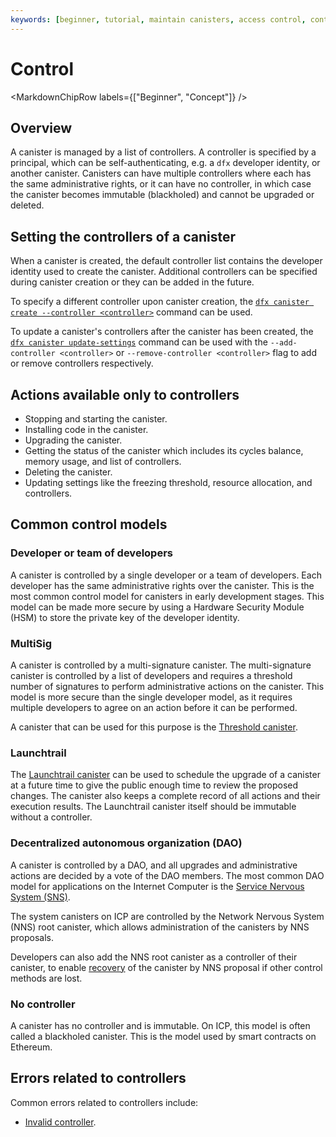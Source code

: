```yaml
---
keywords: [beginner, tutorial, maintain canisters, access control, controllers]
---
```





# Control

<MarkdownChipRow labels={["Beginner", "Concept"]} />

## Overview

A <GlossaryTooltip>canister</GlossaryTooltip> is managed by a list of controllers. A controller is specified by a <GlossaryTooltip>principal</GlossaryTooltip>, which can be self-authenticating, e.g. a `dfx` developer identity, or another canister. Canisters can have multiple controllers where each has the same administrative rights, or it can have no controller, in which case the canister becomes immutable (blackholed) and cannot be upgraded or deleted.

## Setting the controllers of a canister

When a canister is created, the default controller list contains the developer identity used to create the canister. Additional controllers can be specified during canister creation or they can be added in the future.

To specify a different controller upon canister creation, the [`dfx canister create --controller <controller>`](/docs/current/developer-docs/developer-tools/cli-tools/cli-reference/dfx-canister#dfx-canister-create) command can be used.

To update a canister's controllers after the canister has been created, the [`dfx canister update-settings`](/docs/current/developer-docs/developer-tools/cli-tools/cli-reference/dfx-canister#dfx-canister-update-settings) command can be used with the `--add-controller <controller>` or `--remove-controller <controller>` flag to add or remove controllers respectively.

## Actions available only to controllers

- Stopping and starting the canister.
- Installing code in the canister.
- Upgrading the canister.
- Getting the status of the canister which includes its <GlossaryTooltip>cycles</GlossaryTooltip> balance, memory usage, and list of controllers.
- Deleting the canister.
- Updating settings like the freezing threshold, resource allocation, and controllers.

## Common control models

### Developer or team of developers

A canister is controlled by a single developer or a team of developers. Each developer has the same administrative rights over the canister. This is the most common control model for canisters in early development stages. This model can be made more secure by using a Hardware Security Module (HSM) to store the private key of the developer identity.

### MultiSig

A canister is controlled by a multi-signature canister. The multi-signature canister is controlled by a list of developers and requires a threshold number of signatures to perform administrative actions on the canister. This model is more secure than the single developer model, as it requires multiple developers to agree on an action before it can be performed.

A canister that can be used for this purpose is the [Threshold canister](https://github.com/dfinity/threshold).

### Launchtrail

The [Launchtrail canister](https://github.com/spinner-cash/launchtrail) can be used to schedule the upgrade of a canister at a future time to give the public enough time to review the proposed changes. The canister also keeps a complete record of all actions and their execution results. The Launchtrail canister itself should be immutable without a controller.

### Decentralized autonomous organization (DAO)

A canister is controlled by a DAO, and all upgrades and administrative actions are decided by a vote of the DAO members. The most common DAO model for applications on the Internet Computer is the [Service Nervous System (SNS)](/docs/developer-docs/daos/sns/index.mdx).

The system canisters on ICP are controlled by the Network Nervous System (NNS) root canister, which allows administration of the canisters by NNS proposals.

Developers can also add the NNS root canister as a controller of their canister, to enable [recovery](/docs/current/developer-docs/smart-contracts/maintain/recovery) of the canister by NNS proposal if other control methods are lost.

### No controller

A canister has no controller and is immutable. On ICP, this model is often called a blackholed canister. This is the model used by smart contracts on Ethereum.

## Errors related to controllers

Common errors related to controllers include:

- [Invalid controller](/docs/current/references/execution-errors#invalid-controller).
